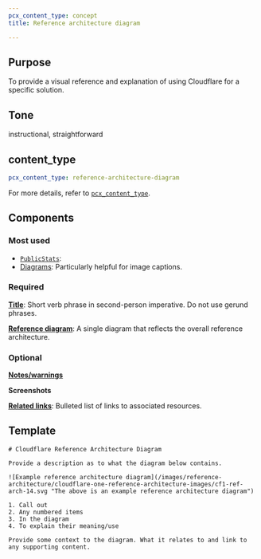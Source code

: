```yaml
---
pcx_content_type: concept
title: Reference architecture diagram

---
```



## Purpose

To provide a visual reference and explanation of using Cloudflare for a specific solution.

## Tone

instructional, straightforward

## content\_type

```yaml
pcx_content_type: reference-architecture-diagram
```

For more details, refer to [`pcx_content_type`](/style-guide/frontmatter/custom-properties/#pcx_content_type).

## Components

### Most used

- [`PublicStats`](/style-guide/components/public-stats/): <Render file="public-stats-definition" />
- [Diagrams](/style-guide/documentation-content-strategy/component-attributes/diagrams/): Particularly helpful for image captions.

### Required

[**Title**](/style-guide/documentation-content-strategy/component-attributes/titles/): Short verb phrase in second-person imperative. Do not use gerund phrases.

[**Reference diagram**](/style-guide/documentation-content-strategy/component-attributes/reference-diagram/): A single diagram that reflects the overall reference architecture.

### Optional

[**Notes/warnings**](/style-guide/documentation-content-strategy/component-attributes/notes-tips-warnings/)

**Screenshots**

[**Related links**](/style-guide/documentation-content-strategy/component-attributes/links/): Bulleted list of links to associated resources.

## Template

```
# Cloudflare Reference Architecture Diagram

Provide a description as to what the diagram below contains.

![Example reference architecture diagram](/images/reference-architecture/cloudflare-one-reference-architecture-images/cf1-ref-arch-14.svg "The above is an example reference architecture diagram")

1. Call out
2. Any numbered items
3. In the diagram
4. To explain their meaning/use

Provide some context to the diagram. What it relates to and link to any supporting content.

```
